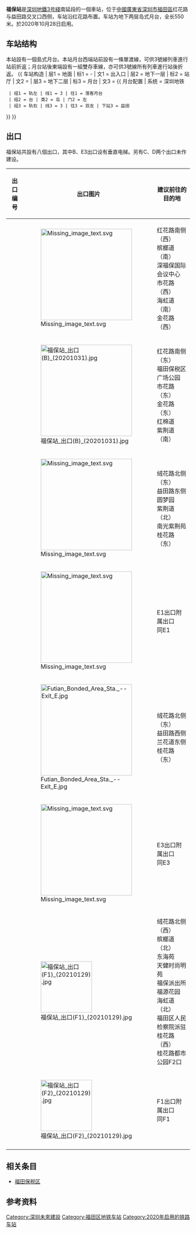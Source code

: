 {{noteTA
|G1=Transport
|G2=Unit
}}
{{Pathnav|深圳地鐵}}
{{Infobox station
| name = 福保
| eng_name = Futian Bonded Area
| livery = white
| namecolour = black
| linecolour = {{深圳地铁颜色|3}}
| image = Futian Bonded Area Sta. --Platform.jpg
| country = {{CHN}}
| borough = [[廣東省|廣東省]][[深圳市|深圳市]][[福田區|福田區]]
| address = 红花路与[[益田路|益田路]]交叉口西侧（[[福田保税区|福田保税区]]北侧）
| coordinates =
| operator = [[深圳市地鐵三號線投資有限公司|深圳市地鐵三號線投資有限公司]]
| map = 
| colour = {{colorbox|white}} 白色
| line = {{深圳地鐵|3|sl}}
| hours = 
| connection =
| opened = 2020年10月28日
| services = {{Adjacent stations|system=Shenzhen Metro |line1=3|left1=益田|to-left1=雙龍}}
| structure = 地下車站
| platformtype = 島式月台
| platform = 
| exits = 3個
| lift =
| escalator =
|route_map =
{{Routemap|inline=yes|map=
utSTRf\utSTRg~~ ~~{{RoutemapRoute|Licon=U|{{站|益田}}}}
utABZg2\utSTR+tc3
utSTR+tc1\utABZg+4
utSTR+BSl\utSTR+BSr
utSTR+BSl\utSTR+BSr
utSTRc2\utABZg3\utABZg2\utSTRc3
utSTR+1\utABZg2!~utSTRc4\utABZg3!~utSTRc1\utSTR+4
utSTR\utABZg+1\utABZg+4\utSTR
utSTR\utSTR\utSTR\utSTR
utSTR\utSTR\utSTR\utSTR
utENDEe\utENDEe\utENDEe\utENDEe
}}
}}

'''福保站'''是[[深圳地鐵|深圳地鐵]][[深圳地鐵3号綫|3号綫]]南延段的一個車站，位于[[中華人民共和國|中國]][[廣東省|廣東省]][[深圳市|深圳市]][[福田區|福田區]]红花路与益田路交叉口西侧，车站沿红花路布置。车站为地下两层岛式月台，全长550米。於2020年10月28日启用。

== 车站结构 ==
本站設有一個島式月台。本站月台西端站前設有一條單渡線，可供3號線列車進行站前折返；月台站後東端設有一組雙存車線，亦可供3號線所有列車進行站後折返。
{{ 车站构造
| 层1 = 地面 | 标1 = -
| 文1 = 出入口
| 层2 = 地下一层 | 标2 = 站厅
| 文2 = {{spml|售票机}}
| 层3 = 地下二层 | 标3 = 月台
| 文3 = {{ 月台配置 | 系统 = 深圳地铁
  | 组1 = 轨左 | 线1 = 3 | 往1 = 落客月台
  | 组2 = 台 | 类2 = 岛 | 门2 = 左
  | 组3 = 轨右 | 线3 = 3 | 往3 = 双龙 | 下站3 = 益田
}}
}}

== 出口 ==
福保站共設有八個出口，其中B、E3出口设有垂直电梯。另有C、D两个出口未作建设。
{| class="wikitable"
!出口编号
!出口图片
!建议前往的目的地
|-
| {{綠底白字出口|A|附=盲}}
| [[File:Missing_image_text.svg|250px]] 
| 红花路南侧（西）<br>槟榔道（南）<br>深福保国际会议中心<br>市花路（西）<br>海虹道（南）<br>金花路（西）
|-
| {{綠底白字出口|B|附=盲升}}
| [[File:福保站_出口(B)_(20201031).jpg|250px]] 
| 红花路南侧（东）<br>福田保税区广场公园<br>市花路（东）<br>金花路（东）<br>红棉道<br>紫荆道（南）
|-
| {{綠底白字出口|E|1|附=盲}}
| [[File:Missing_image_text.svg|250px]] 
| 绒花路北侧（东）<br>益田路东侧<br>圆梦园<br>紫荆道（北）<br>南光紫荆苑<br>桂花路（东）
|-
| {{綠底白字出口|E|2|附=盲}}
| [[File:Missing_image_text.svg|250px]] 
| E1出口附属出口<br>同E1
|-
| {{綠底白字出口|E|3|附=盲升}}
| [[File:Futian_Bonded_Area_Sta._--Exit_E.jpg|250px]] 
| 绒花路北侧（东）<br>益田路西侧<br>兰花道东侧<br>桂花路（东）
|-
| {{綠底白字出口|E|4|附=盲}}
| [[File:Missing_image_text.svg|250px]] 
| E3出口附属出口<br>同E3
|-
| {{綠底白字出口|F|1|附=盲}}
| [[File:福保站_出口(F1)_(20210129).jpg|140px]]
| 绒花路北侧（西）<br>槟榔道（北）<br>东海苑<br>天健时尚明苑<br>福保派出所<br>福源花园<br>海虹道（北）<br>福田区人民检察院派驻<br>桂花路（西）<br>桂花路都市公园F2口
|-
| {{綠底白字出口|F|2|附=盲}}
| [[File:福保站_出口(F2)_(20210129).jpg|140px]]
| F1出口附属出口<br>同F1
|-
| colspan="3" bgcolor="#EEEEEE" |{{綠底白字出口|註=升}}
|}

==相关条目==
*[[福田保税区|福田保税区]]

==参考资料==
{{Reflist}}
{{深圳地铁3号线}}
{{深圳地鐵車站}}
[[Category:深圳未來建設|Category:深圳未來建設]]
[[Category:福田区地铁车站|Category:福田区地铁车站]]
[[Category:2020年启用的铁路车站|Category:2020年启用的铁路车站]]